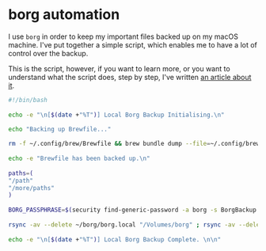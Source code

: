 # borg automation

I use `borg` in order to keep my important files backed up on my macOS machine. I've put together a simple script, which enables me to have a lot of control over the backup.

This is the script, however, if you want to learn more, or you want to understand what the script does, step by step, I've written [an article about it](/backup/borgbackup).


```bash
#!/bin/bash
 
echo -e "\n[$(date +"%T")] Local Borg Backup Initialising.\n"
 
echo "Backing up Brewfile..."

rm -f ~/.config/brew/Brewfile && brew bundle dump --file=~/.config/brew/Brewfile
 
echo -e "Brewfile has been backed up.\n"
 
paths=(
"/path"
"/more/paths"
)
 
BORG_PASSPHRASE=$(security find-generic-password -a borg -s BorgBackup -w) borg create --stats --progress ~/borg/borg.local::'local-{now:%Y-%m-%d-%H%M%S}' "${paths[@]}"
 
rsync -av --delete ~/borg/borg.local "/Volumes/borg" ; rsync -av --delete ~/borg/borg.local "/Volumes/borg.ssd"
 
echo -e "\n[$(date +"%T")] Local Borg Backup Complete. \n\n"
```
